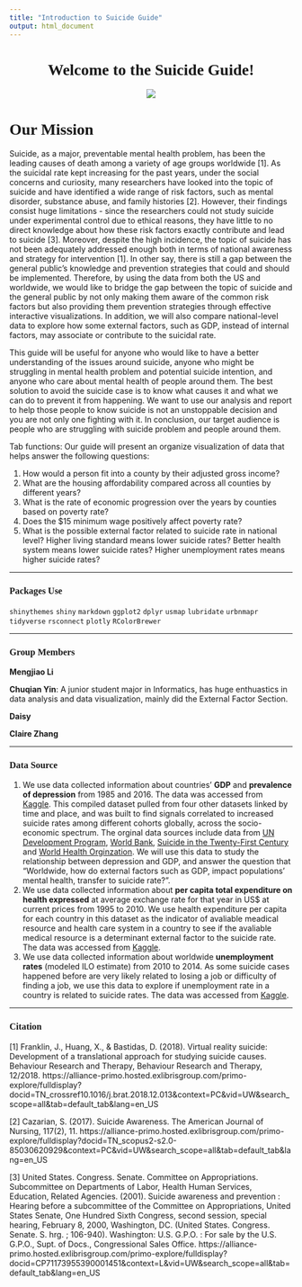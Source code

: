 ```yaml
---
title: "Introduction to Suicide Guide"
output: html_document
---
```


<center>
# <span style="font-family:Papyrus; font-size:1em;">Welcome to the Suicide Guide!</span>  
</center>

<center>
![](depression_image.png)

</center>


# <span style="font-family:Papyrus; font-size:1em;">Our Mission</span> 

Suicide, as a major, preventable mental health problem, has been the leading causes of death among a variety of 
age groups worldwide [1]. As the suicidal rate kept increasing for the past years, under the social concerns and curiosity, 
many researchers have looked into the topic of suicide and have identified a wide range of risk factors, such as mental disorder,
substance abuse, and family histories [2]. However, their findings consist huge limitations - since the researchers could not 
study suicide under experimental control due to ethical reasons, they have little to no direct knowledge about how these risk 
factors exactly contribute and lead to suicide [3]. Moreover, despite the high incidence, the topic of suicide has not been 
adequately addressed enough both in terms of national awareness and strategy for intervention [1]. In other say, there is still 
a gap between the general public’s knowledge and prevention strategies that could and should be implemented. Therefore, by using 
the data from both the US and worldwide, we would like to bridge the gap between the topic of suicide and the general public by not only 
making them aware of the common risk factors but also providing them prevention strategies through effective interactive 
visualizations. In addition, we will also compare national-level data to explore how some external factors, such as GDP, 
instead of internal factors, may associate or contribute to the suicidal rate.

This guide will be useful for anyone who would like to have a better understanding of the issues around suicide, anyone who might be struggling in mental health problem and potential suicide intention, and anyone who care about mental health of people around them. The best solution to avoid the suicide case is to know what causes it and what we can do to prevent it from happening. We want to use our analysis and report to help those people to know suicide is not an unstoppable decision and you are not only one fighting with it. In conclusion, our target audience is people who are struggling with suicide problem and people around them.

Tab functions: 
Our guide will present an organize visualization of data that helps answer the following questions: 

1) How would a person fit into a county by their adjusted gross income? </br>
2) What are the housing affordability compared across all counties by different years? </br>
3) What is the rate of economic progression over the years by counties based on poverty rate? </br>
4) Does the $15 minimum wage positively affect poverty rate?</br>
5) What is the possible external factor related to suicide rate in national level? Higher living standard means lower suicide rates? Better health system means lower suicide rates? Higher unemployment rates means higher suicide rates?

---

### <span style="font-family:Papyrus; font-size:1em;">Packages Use</span>

`shinythemes`
`shiny`
`markdown`
`ggplot2`
`dplyr`
`usmap`
`lubridate`
`urbnmapr`
`tidyverse`
`rsconnect`
`plotly`
`RColorBrewer`

---


### <span style="font-family:Papyrus; font-size:1em;">Group Members</span> 
**Mengjiao Li**

**Chuqian Yin**: A junior student major in Informatics, has huge enthuastics in data analysis and data visualization, mainly did the External Factor Section.

**Daisy**

**Claire Zhang**

---

### <span style="font-family:Papyrus; font-size:1em;">Data Source</span> 
1. We use data collected information about countries’ **GDP** and **prevalence of depression** from 1985 and 2016. The data was accessed from [Kaggle](https://www.kaggle.com/russellyates88/suicide-rates-overview-1985-to-2016). This compiled dataset pulled from four other datasets linked by time and place, and was built to find signals correlated to increased suicide rates among different cohorts globally, across the socio-economic spectrum. The orginal data sources include data from [UN Development Program](http://hdr.undp.org/en/indicators/137506), [World Bank](http://databank.worldbank.org/data/source/world-development-indicators#), [Suicide in the Twenty-First Century](https://www.kaggle.com/szamil/suicide-in-the-twenty-first-century/notebook) and [World Health Orginzation](http://www.who.int/mental_health/suicide-prevention/en/). We will use this data to study the relationship between depression and GDP, and answer the question that “Worldwide, how do external factors such as GDP, impact populations’ mental health, transfer to suicide rate? ”.</br>
2. We use data collected information about **per capita total expenditure on health expressed** at average exchange rate for that year in US$ at current prices from 1995 to 2010. We use health expenditure per capita for each country in this dataset as the indicator of avaliable meadical resource and health care system in a country to see if the avaliable medical resource is a determinant external factor to the suicide rate. The data was accessed from [Kaggle](https://www.kaggle.com/onlyricks/healthspending).</br>
3. We use data collected information about worldwide **unemployment rates** (modeled ILO estimate) from 2010 to 2014. As some suicide cases happened before are very likely related to losing a job or difficulty of finding a job, we use this data to explore if unemployment rate in a country is related to suicide rates. The data was accessed from [Kaggle](https://www.kaggle.com/sovannt/world-bank-youth-unemployment).



 

---
### <span style="font-family:Papyrus; font-size:1em;">Citation</span> 

[1] Franklin, J., Huang, X., & Bastidas, D. (2018). Virtual reality suicide: Development of a translational approach for studying suicide causes. Behaviour Research and Therapy, Behaviour Research and Therapy, 12/2018.
https://alliance-primo.hosted.exlibrisgroup.com/primo-explore/fulldisplay?docid=TN_crossref10.1016/j.brat.2018.12.013&context=PC&vid=UW&search_scope=all&tab=default_tab&lang=en_US

[2] Cazarian, S. (2017). Suicide Awareness. The American Journal of Nursing, 117(2), 11.
https://alliance-primo.hosted.exlibrisgroup.com/primo-explore/fulldisplay?docid=TN_scopus2-s2.0-85030620929&context=PC&vid=UW&search_scope=all&tab=default_tab&lang=en_US

[3] United States. Congress. Senate. Committee on Appropriations. Subcommittee on Departments of Labor, Health Human Services, Education, Related Agencies. (2001). Suicide awareness and prevention : Hearing before a subcommittee of the Committee on Appropriations, United States Senate, One Hundred Sixth Congress, second session, special hearing, February 8, 2000, Washington, DC. (United States. Congress. Senate. S. hrg. ; 106-940). Washington: U.S. G.P.O. : For sale by the U.S. G.P.O., Supt. of Docs., Congressional Sales Office.
https://alliance-primo.hosted.exlibrisgroup.com/primo-explore/fulldisplay?docid=CP71173955390001451&context=L&vid=UW&search_scope=all&tab=default_tab&lang=en_US

